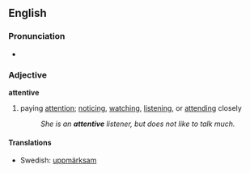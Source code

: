 ==English==
===Pronunciation===
*{{audio|en-us-attentive.ogg|Audio (US)}}

===Adjective===
'''attentive'''
#paying [[attention]]; [[noticing]], [[watching]], [[listening]], or [[attending]] closely
#:''She is an '''attentive''' listener, but does not like to talk much.''

====Translations====
*Swedish: [[uppmärksam]]